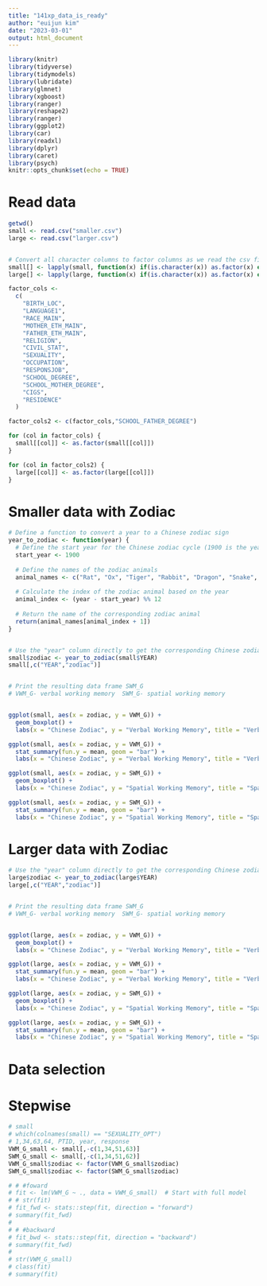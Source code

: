 ```yaml
---
title: "141xp_data_is_ready"
author: "euijun kim"
date: "2023-03-01"
output: html_document
---
```


```r
library(knitr)
library(tidyverse)
library(tidymodels)
library(lubridate)
library(glmnet)
library(xgboost)
library(ranger)
library(reshape2)
library(ranger)
library(ggplot2)
library(car)
library(readxl)
library(dplyr)
library(caret)
library(psych)
knitr::opts_chunk$set(echo = TRUE)
```

# Read data

```r
getwd()
small <- read.csv("smaller.csv")
large <- read.csv("larger.csv")


# Convert all character columns to factor columns as we read the csv file and factor changed to chr.
small[] <- lapply(small, function(x) if(is.character(x)) as.factor(x) else x)
large[] <- lapply(large, function(x) if(is.character(x)) as.factor(x) else x)

factor_cols <-
  c(
    "BIRTH_LOC",
    "LANGUAGE1",
    "RACE_MAIN",
    "MOTHER_ETH_MAIN",
    "FATHER_ETH_MAIN",
    "RELIGION",
    "CIVIL_STAT",
    "SEXUALITY",
    "OCCUPATION",
    "RESPONSJOB",
    "SCHOOL_DEGREE",
    "SCHOOL_MOTHER_DEGREE",
    "CIGS",
    "RESIDENCE"
  )

factor_cols2 <- c(factor_cols,"SCHOOL_FATHER_DEGREE")

for (col in factor_cols) {
  small[[col]] <- as.factor(small[[col]])
}

for (col in factor_cols2) {
  large[[col]] <- as.factor(large[[col]])
}
```





# Smaller data with Zodiac
```r
# Define a function to convert a year to a Chinese zodiac sign
year_to_zodiac <- function(year) {
  # Define the start year for the Chinese zodiac cycle (1900 is the year of the Rat)
  start_year <- 1900
  
  # Define the names of the zodiac animals
  animal_names <- c("Rat", "Ox", "Tiger", "Rabbit", "Dragon", "Snake", "Horse", "Sheep", "Monkey", "Rooster", "Dog", "Pig")
  
  # Calculate the index of the zodiac animal based on the year
  animal_index <- (year - start_year) %% 12
  
  # Return the name of the corresponding zodiac animal
  return(animal_names[animal_index + 1])
}


# Use the "year" column directly to get the corresponding Chinese zodiac sign
small$zodiac <- year_to_zodiac(small$YEAR)
small[,c("YEAR","zodiac")]


# Print the resulting data frame SWM_G
# VWM_G- verbal working memory	SWM_G- spatial working memory


ggplot(small, aes(x = zodiac, y = VWM_G)) +
  geom_boxplot() +
  labs(x = "Chinese Zodiac", y = "Verbal Working Memory", title = "Verbal Working Memory by Chinese Zodiac Sign")

ggplot(small, aes(x = zodiac, y = VWM_G)) +
  stat_summary(fun.y = mean, geom = "bar") +
  labs(x = "Chinese Zodiac", y = "Verbal Working Memory", title = "Verbal Working Memory by Chinese Zodiac Sign")

ggplot(small, aes(x = zodiac, y = SWM_G)) +
  geom_boxplot() +
  labs(x = "Chinese Zodiac", y = "Spatial Working Memory", title = "Spatial  Working Memory by Chinese Zodiac Sign")

ggplot(small, aes(x = zodiac, y = SWM_G)) +
  stat_summary(fun.y = mean, geom = "bar") +
  labs(x = "Chinese Zodiac", y = "Spatial Working Memory", title = "Spatial  Working Memory by Chinese Zodiac Sign")

```

# Larger data with Zodiac
```r
# Use the "year" column directly to get the corresponding Chinese zodiac sign
large$zodiac <- year_to_zodiac(large$YEAR)
large[,c("YEAR","zodiac")]


# Print the resulting data frame SWM_G
# VWM_G- verbal working memory	SWM_G- spatial working memory


ggplot(large, aes(x = zodiac, y = VWM_G)) +
  geom_boxplot() +
  labs(x = "Chinese Zodiac", y = "Verbal Working Memory", title = "Verbal Working Memory by Chinese Zodiac Sign")

ggplot(large, aes(x = zodiac, y = VWM_G)) +
  stat_summary(fun.y = mean, geom = "bar") +
  labs(x = "Chinese Zodiac", y = "Verbal Working Memory", title = "Verbal Working Memory by Chinese Zodiac Sign")

ggplot(large, aes(x = zodiac, y = SWM_G)) +
  geom_boxplot() +
  labs(x = "Chinese Zodiac", y = "Spatial Working Memory", title = "Spatial  Working Memory by Chinese Zodiac Sign")

ggplot(large, aes(x = zodiac, y = SWM_G)) +
  stat_summary(fun.y = mean, geom = "bar") +
  labs(x = "Chinese Zodiac", y = "Spatial Working Memory", title = "Spatial  Working Memory by Chinese Zodiac Sign")

```



# Data selection
# Stepwise

```r
# small
# which(colnames(small) == "SEXUALITY_OPT") 
# 1,34,63,64, PTID, year, response
VWM_G_small <- small[,-c(1,34,51,63)]
SWM_G_small <- small[,-c(1,34,51,62)]
VWM_G_small$zodiac <- factor(VWM_G_small$zodiac)
SWM_G_small$zodiac <- factor(SWM_G_small$zodiac)

# # #foward
# fit <- lm(VWM_G ~ ., data = VWM_G_small)  # Start with full model
# # str(fit)
# fit_fwd <- stats::step(fit, direction = "forward")
# summary(fit_fwd)
# 
# # #backward
# fit_bwd <- stats::step(fit, direction = "backward")
# summary(fit_fwd)
# 
# str(VWM_G_small)
# class(fit)
# summary(fit)

```




